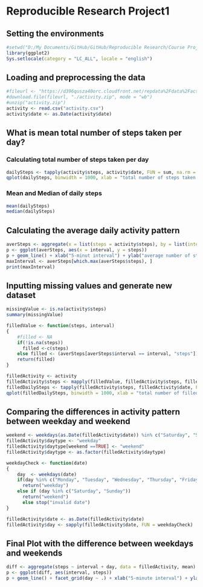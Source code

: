 # Reproducible Research Project1
## Setting the environments
```r
#setwd("D:/My Documents/GitHub/GitHub/Reproducible Research/Course Project 1")
library(ggplot2)
Sys.setlocale(category = "LC_ALL", locale = "english")
```

## Loading and preprocessing the data
```r
#fileurl <- "https://d396qusza40orc.cloudfront.net/repdata%2Fdata%2Factivity.zip"
#download.file(fileurl, "./activity.zip", mode = "wb")
#unzip("activity.zip")
activity <- read.csv("activity.csv")
activity$date <- as.Date(activity$date)
```

## What is mean total number of steps taken per day?
### Calculating total number of steps taken per day
```r
dailySteps <- tapply(activity$steps, activity$date, FUN = sum, na.rm = TRUE)
qplot(dailySteps, binwidth = 1000, xlab = "total number of steps taken each day")
```

### Mean and Median of daily steps
```r
mean(dailySteps)
median(dailySteps)
```

## Calculating the average daily activity pattern
```r
averSteps <- aggregate(x = list(steps = activity$steps), by = list(interval = activity$interval), FUN = mean, na.rm = TRUE)
p <- ggplot(averSteps, aes(x = interval, y = steps))
p + geom_line() + xlab("5-minut interval") + ylab("average number of steps taken")
maxInterval <- averSteps[which.max(averSteps$steps), ]
print(maxInterval)
```

## Inputting missing values and generate new dataset
```r
missingValue <- is.na(activity$steps)
summary(missingValue)

filledValue <- function(steps, interval)
{
    #filled <- NA
    if(!is.na(steps))
      filled <-c(steps)
    else filled <- (averSteps[averSteps$interval == interval, "steps"])
    return(filled)
}

filledActivity <- activity
filledActivity$steps <- mapply(filledValue, filledActivity$steps, filledActivity$interval)
filledDailySteps <- tapply(filledActivity$steps, filledActivity$date, FUN = sum)
qplot(filledDailySteps, binwidth = 1000, xlab = "total number of filled steps per day")
```

## Comparing the differences in activity pattern between weekday and weekend
```r
weekend <- weekdays(as.Date(filledActivity$date)) %in% c("Saturday", "Sunday")
filledActivity$daytype <- "weekday"
filledActivity$daytype[weekend ==TRUE] <- "weekend"
filledActivity$daytype <- as.factor(filledActivity$daytype)

weekdayCheck <- function(date)
{
    day  <- weekdays(date)
    if(day %in% c("Monday", "Tuesday", "Wednesday", "Thursday", "Friday"))
      return("weekday")
    else if (day %in% c("Saturday", "Sunday"))
      return("weekend")
      else stop("invalid date")
}

filledActivity$date <- as.Date(filledActivity$date)
filledActivity$day <- sapply(filledActivity$date, FUN = weekdayCheck)
```

## Final Plot with the difference between weekdays and weekends
```r
diff <- aggregate(steps ~ interval + day, data = filledActivity, mean)
p <- ggplot(diff, aes(interval, steps))
p + geom_line() + facet_grid(day ~ .) + xlab("5-minute interval") + ylab("number of steps")
```

